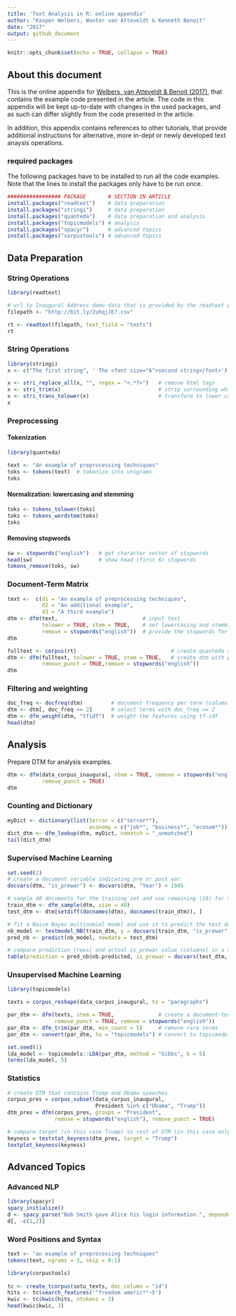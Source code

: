 ```yaml
---
title: 'Text Analysis in R: online appendix'
author: "Kasper Welbers, Wouter van Atteveldt & Kenneth Benoit"
date: "2017"
output: github_document
---
```


```r
knitr::opts_chunk$set(echo = TRUE, collapse = TRUE)
```

## About this document

This is the online appendix for [Welbers, van Atteveldt & Benoit (2017)](http://www.tandfonline.com/doi/full/10.1080/19312458.2017.1387238), that contains the example code presented in the article. The code in this appendix will be kept up-to-date with changes in the used packages, and as such can differ slightly from the code presented in the article.

In addition, this appendix contains references to other tutorials, that provide additional instructions for alternative, more in-dept or newly developed text anaysis operations.

### required packages

The following packages have to be installed to run all the code examples. Note that the lines to install the packages only have to be run once.

```r
################# PACKAGE       # SECTION IN ARTICLE
install.packages("readtext")    # data preparation
install.packages("stringi")     # data preparation
install.packages("quanteda")    # data preparation and analysis
install.packages("topicmodels") # analysis
install.packages("spacyr")      # advanced topics
install.packages("corpustools") # advanced topics
```

## Data Preparation

### String Operations

```r
library(readtext)  

# url to Inaugural Address demo data that is provided by the readtext package 
filepath <- "http://bit.ly/2uhqjJE?.csv"

rt <- readtext(filepath, text_field = "texts") 
rt
```

### String Operations

```r
library(stringi) 
x <- c("The first string", ' The <font size="6">second string</font>') 

x <- stri_replace_all(x, "", regex = "<.*?>")   # remove html tags 
x <- stri_trim(x)                               # strip surrounding whitespace
x <- stri_trans_tolower(x)                      # transform to lower case 
x
```

### Preprocessing

#### Tokenization

```r
library(quanteda) 

text <- "An example of preprocessing techniques" 
toks <- tokens(text)  # tokenize into unigrams 
toks
```

#### Normalization: lowercasing and stemming

```r
toks <- tokens_tolower(toks) 
toks <- tokens_wordstem(toks) 
toks
```

#### Removing stopwords

```r
sw <- stopwords("english")   # get character vector of stopwords 
head(sw)                     # show head (first 6) stopwords
tokens_remove(toks, sw)
```

### Document-Term Matrix

```r
text <-  c(d1 = "An example of preprocessing techniques",  
           d2 = "An additional example",  
           d3 = "A third example") 
dtm <- dfm(text,                           # input text
           tolower = TRUE, stem = TRUE,    # set lowercasing and stemming to TRUE
           remove = stopwords("english"))  # provide the stopwords for deletion
dtm

fulltext <- corpus(rt)                              # create quanteda corpus 
dtm <- dfm(fulltext, tolower = TRUE, stem = TRUE,   # create dtm with preprocessing
           remove_punct = TRUE,remove = stopwords("english")) 
dtm
```

### Filtering and weighting

```r
doc_freq <- docfreq(dtm)         # document frequency per term (column) 
dtm <- dtm[, doc_freq >= 2]      # select terms with doc_freq >= 2 
dtm <- dfm_weight(dtm, "tfidf")  # weight the features using tf-idf 
head(dtm)
```

## Analysis

Prepare DTM for analysis examples.

```r
dtm <- dfm(data_corpus_inaugural, stem = TRUE, remove = stopwords("english"),  
           remove_punct = TRUE) 
dtm
```

### Counting and Dictionary

```r
myDict <- dictionary(list(terror = c("terror*"), 
                          economy = c("job*", "business*", "econom*"))) 
dict_dtm <- dfm_lookup(dtm, myDict, nomatch = "_unmatched") 
tail(dict_dtm)
```

### Supervised Machine Learning

```r
set.seed(2) 
# create a document variable indicating pre or post war 
docvars(dtm, "is_prewar") <- docvars(dtm, "Year") < 1945 

# sample 40 documents for the training set and use remaining (18) for testing 
train_dtm <- dfm_sample(dtm, size = 40)
test_dtm <- dtm[setdiff(docnames(dtm), docnames(train_dtm)), ] 

# fit a Naive Bayes multinomial model and use it to predict the test data 
nb_model <- textmodel_NB(train_dtm, y = docvars(train_dtm, "is_prewar")) 
pred_nb <- predict(nb_model, newdata = test_dtm)

# compare prediction (rows) and actual is_prewar value (columns) in a table 
table(prediction = pred_nb$nb.predicted, is_prewar = docvars(test_dtm, "is_prewar"))
```

### Unsupervised Machine Learning

```r
library(topicmodels) 

texts = corpus_reshape(data_corpus_inaugural, to = "paragraphs")

par_dtm <- dfm(texts, stem = TRUE,          	# create a document-term matrix
               remove_punct = TRUE, remove = stopwords("english"))
par_dtm <- dfm_trim(par_dtm, min_count = 5) 	# remove rare terms
par_dtm <- convert(par_dtm, to = "topicmodels") # convert to topicmodels format

set.seed(1)
lda_model <- topicmodels::LDA(par_dtm, method = "Gibbs", k = 5) 
terms(lda_model, 5)
```

### Statistics

```r
# create DTM that contains Trump and Obama speeches
corpus_pres = corpus_subset(data_corpus_inaugural, 
                            President %in% c("Obama", "Trump"))
dtm_pres = dfm(corpus_pres, groups = "President", 
               remove = stopwords("english"), remove_punct = TRUE)

# compare target (in this case Trump) to rest of DTM (in this case only Obama).
keyness = textstat_keyness(dtm_pres, target = "Trump") 
textplot_keyness(keyness)
```


## Advanced Topics

### Advanced NLP

```r
library(spacyr) 
spacy_initialize()
d <- spacy_parse("Bob Smith gave Alice his login information.", dependency = TRUE) 
d[, -c(1,2)]
```

### Word Positions and Syntax

```r
text <- "an example of preprocessing techniques" 
tokens(text, ngrams = 3, skip = 0:1)
```

```r
library(corpustools)
 
tc <- create_tcorpus(sotu_texts, doc_column = "id") 
hits <- tc$search_features('"freedom americ*"~5')
kwic <- tc$kwic(hits, ntokens = 3) 
head(kwic$kwic, 3)
```
